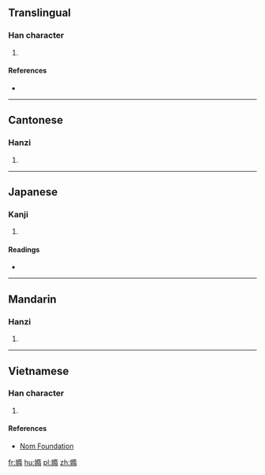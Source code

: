==Translingual==

===Han character===
{{Han char|rn=38|rad=女|as=12|sn=15|four=44427|canj=VNLB|ids=⿰女隋}}

# {{defn|Han|sort=女12}}

====References====
* {{Han ref|kx=0270.390|dkj=06706|dj=0538.350|hdz=21078.120|uh=5AF7|ud=23287|bh=E557|bd=58711}}

----

==Cantonese==

===Hanzi===
{{yue-hanzi|jyut=[[to5]]|y=to5}}

# {{defn|lang=yue|sort=女12}}

----

==Japanese==

===Kanji===
{{ja-kanji|grade=|rs=女12}}

# {{defn|lang=ja|sort=女12}}

====Readings====
* {{ja-readings|on=[[た]] (ta)|kun=[[みめよい]] (mimeyoi), [[うつくしい]] (utsukushii)}}

----

==Mandarin==

===Hanzi===
{{cmn-hanzi|pin=[[tuǒ]] ([[tuo3]])|wg=t'o<sup>3</sup>}}

# {{defn|lang=cmn|sort=女12}}

----

==Vietnamese==

===Han character===
{{vi-readings|rs=女12| hanviet = rể}}

# {{defn|lang=vi|sort=女12}}

====References====
*[http://nomfoundation.org/common/nom_details.php?codepoint=5af7 Nom Foundation]

[[fr:嫷]]
[[hu:嫷]]
[[pl:嫷]]
[[zh:嫷]]